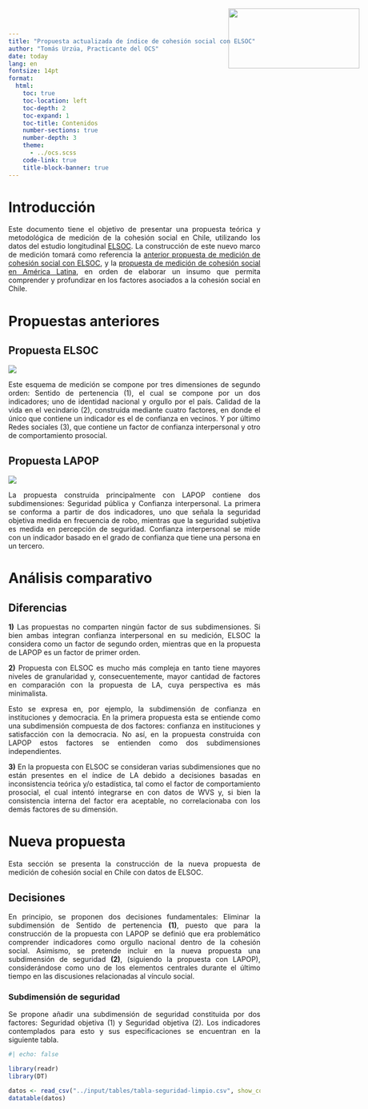 ```yaml
---
title: "Propuesta actualizada de índice de cohesión social con ELSOC"
author: "Tomás Urzúa, Practicante del OCS"
date: today
lang: en
fontsize: 14pt
format:
  html:
    toc: true
    toc-location: left
    toc-depth: 2
    toc-expand: 1
    toc-title: Contenidos
    number-sections: true
    number-depth: 3
    theme:
      - ../ocs.scss
    code-link: true
    title-block-banner: true 
---
```


<style>
.logo {
    position: absolute;
    top: 20px;
    right: 30px;
}
</style>

<img class="logo" src="ocs-new.jpeg" width="262" height="120">

<div style="text-align: justify">

# Introducción

Este documento tiene el objetivo de presentar una propuesta teórica y metodológica de medición de la cohesión social en Chile, utilizando los datos del estudio longitudinal [ELSOC](https://coes.cl/encuesta-panel/). La construcción de este nuevo marco de medición tomará como referencia la [anterior propuesta de medición de cohesión social con ELSOC](https://ocscoes.github.io/cohesion-elsoc/), y la [propuesta de medición de cohesión social en América Latina](https://ocs-coes.com/reportes/posts/2025_reportes_tecnico/), en orden de elaborar un insumo que permita comprender y profundizar en los factores asociados a la cohesión social en Chile.

# Propuestas anteriores 

## Propuesta ELSOC

![](hor-elsoc.png)

Este esquema de medición se compone por tres dimensiones de segundo orden: Sentido de pertenencia (1), el cual se compone por un dos indicadores; uno de identidad nacional y orgullo por el país. Calidad de la vida en el vecindario (2), construida mediante cuatro factores, en donde el único que contiene un indicador es el de confianza en vecinos. Y por último Redes sociales (3), que contiene un factor de confianza interpersonal y otro de comportamiento prosocial. 

## Propuesta LAPOP

![](hor-la.png)

La propuesta construida principalmente con LAPOP contiene dos subdimensiones: Seguridad pública y Confianza interpersonal. La primera se conforma a partir de dos indicadores, uno que señala la seguridad objetiva medida en frecuencia de robo, mientras que la seguridad subjetiva es medida en percepción de seguridad. Confianza interpersonal se mide con un indicador basado en el grado de confianza que tiene una persona en un tercero. 

# Análisis comparativo

## Diferencias

**1)** Las propuestas no comparten ningún factor de sus subdimensiones. Si bien ambas integran confianza interpersonal en su medición, ELSOC la considera como un factor de segundo orden, mientras que en la propuesta de LAPOP es un factor de primer orden. 

**2)** Propuesta con ELSOC es mucho más compleja en tanto tiene mayores niveles de granularidad y, consecuentemente, mayor cantidad de factores en comparación con la propuesta de LA, cuya perspectiva es más minimalista. 

Esto se expresa en, por ejemplo, la subdimensión de confianza en instituciones y democracia. En la primera propuesta esta se entiende como una subdimensión compuesta de dos factores: confianza en instituciones y satisfacción con la democracia. No así, en la propuesta construida con LAPOP estos factores se entienden como dos subdimensiones independientes. 

**3)** En la propuesta con ELSOC se consideran varias subdimensiones que no están presentes en el índice de LA debido a decisiones basadas en inconsistencia teórica y/o estadística, tal como el factor de comportamiento prosocial, el cual intentó integrarse en con datos de WVS y, si bien la consistencia interna del factor era aceptable, no correlacionaba con los demás factores de su dimensión. 

# Nueva propuesta

Esta sección se presenta la construcción de la nueva propuesta de medición de cohesión social en Chile con datos de ELSOC. 

## Decisiones

En principio, se proponen dos decisiones fundamentales: Eliminar la subdimensión de Sentido de pertenencia **(1)**, puesto que para la construcción de la propuesta con LAPOP se definió que era problemático comprender indicadores como orgullo nacional dentro de la cohesión social. Asimismo, se pretende incluir en la nueva propuesta una subdimensión de seguridad **(2)**, (siguiendo la propuesta con LAPOP), considerándose como uno de los elementos centrales durante el último tiempo en las discusiones relacionadas al vínculo social. 

### Subdimensión de seguridad

Se propone añadir una subdimensión de seguridad constituida por dos factores: Seguridad objetiva (1) y Seguridad objetiva (2). Los indicadores contemplados para esto y sus especificaciones se encuentran en la siguiente tabla. 

```r
#| echo: false 

library(readr)
library(DT)

datos <- read_csv("../input/tables/tabla-seguridad-limpio.csv", show_col_types = FALSE)
datatable(datos)
```
